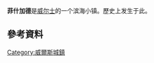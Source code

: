 '''菲什加德'''是[[威尔士|威尔士]]的一个滨海小镇。歷史上{{le|菲什加德之战|Battle of Fishguard}}发生于此。
{{Infobox UK place
| country                     = Wales
 | welsh_name                  = Abergwaun
 | latitude                    = 51.9982
 | longitude                   = -4.98041
 | official_name               = Fishguard
 | static_image                = [[File:Fishguard_Harbour.JPG|240px]]
 | static_image_caption        = 
 | community_wales=  [[Fishguard_and_Goodwick|Fishguard and Goodwick]]
 | unitary_wales               = [[彭布羅克郡|彭布羅克郡]]
 | lieutenancy_wales           = [[Dyfed|Dyfed]]
 | constituency_westminster    = [[普里塞里-彭布羅克郡_(英國國會選區)|普里塞里-彭布羅克郡]]
 | constituency_welsh_assembly = [[普里塞里-彭布羅克郡_(威爾斯議會選區)|普里塞里-彭布羅克郡]]
 | post_town                   = FISHGUARD
 | postcode_district           = SA65
 | postcode_area               = SA
 | dial_code                   = 01348
 | os_grid_reference           = SM955375
| population = 5,407
| population_ref = <ref>Fishguard and Goodwick parish, 2011 census</ref>
 }}
==參考資料==
{{Reflist}}
[[Category:威爾斯城鎮|Category:威爾斯城鎮]]